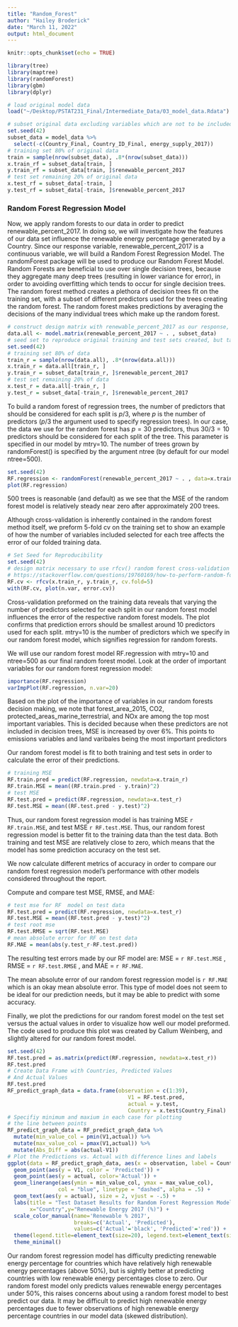 ```yaml
---
title: "Random_Forest"
author: "Hailey Broderick"
date: "March 11, 2022"
output: html_document
---
```



```r
knitr::opts_chunk$set(echo = TRUE)
```

```r
library(tree)
library(maptree)
library(randomForest)
library(gbm)
library(dplyr)
```

```r
# load original model data
load("~/Desktop/PSTAT231_Final/Intermediate_Data/03_model_data.Rdata")
```

```r
# subset original data excluding variables which are not to be included in or random forest 
set.seed(42)
subset_data = model_data %>%
  select(-c(Country_Final, Country_ID_Final, energy_supply_2017))
# training set 80% of original data
train = sample(nrow(subset_data), .8*(nrow(subset_data)))
x.train_rf = subset_data[train, ]
y.train_rf = subset_data[train, ]$renewable_percent_2017
# test set remaining 20% of original data
x.test_rf = subset_data[-train, ]
y.test_rf = subset_data[-train, ]$renewable_percent_2017
```


### Random Forest Regression Model


Now, we apply random forests to our data in order to predict renewable_percent_2017. In doing so, we will investigate how the features of our data set influence the renewable energy percentage generated by a Country. Since our response variable, renewable_percent_2017 is a continuous variable, we will build a Random Forest Regression Model. The randomForest package will be used to produce our Random Forest Model. Random Forests are beneficial to use over single decision trees, because they aggregate many deep trees (resulting in lower variance for error), in order to avoiding overfitting which tends to occur for single decision trees. The random forest method creates a plethora of decision trees fit on the training set, with a subset of different predictors used for the trees creating the random forest. The random forest makes predictions by averaging the decisions of the many individual trees which make up the random forest.

```r
# construct design matrix with renewable_percent_2017 as our response, using all other variables as predictors
data.all <- model.matrix(renewable_percent_2017 ~ . , subset_data)
# seed set to reproduce original training and test sets created, but taken from a matrix (necessary to use glmnet())
set.seed(42)
# training set 80% of data
train_r = sample(nrow(data.all), .8*(nrow(data.all)))
x.train_r = data.all[train_r, ]
y.train_r = subset_data[train_r, ]$renewable_percent_2017
# test set remaining 20% of data
x.test_r = data.all[-train_r, ]
y.test_r = subset_data[-train_r, ]$renewable_percent_2017
```



To build a random forest of regression trees, the number of predictors that should be considered for each split is $p/3$, where $p$ is the number of predictors ($p/3$ the argument used to specify regression trees). In our case, the data we use for the random forest has $p=30$ predictors, thus  $30/3 = 10$ predictors should be considered for each split of the tree. This parameter is specified in our model by mtry=10. The number of trees grown by randomForest() is specified by the argument ntree (by default for our model ntree=500). 
```r
set.seed(42)
RF.regression <- randomForest(renewable_percent_2017 ~ . , data=x.train_rf, mtry=10, importance=TRUE)
plot(RF.regression)
```
500 trees is reasonable (and default) as we see that the MSE of the random forest model is relatively steady near zero after approximately 200 trees. 


Although cross-validation is inherently contained in the random forest method itself, we preform 5-fold cv on the training set to show an example of how the number of variables included selected for each tree affects the error of our folded training data.
```r
# Set Seed for Reproducibility
set.seed(42)
# design matrix necessary to use rfcv() random forest cross-validation function
# https://stackoverflow.com/questions/19760169/how-to-perform-random-forest-cross-validation-in-r
RF.cv <- rfcv(x.train_r, y.train_r, cv.fold=5)
with(RF.cv, plot(n.var, error.cv))
```
Cross-validation preformed on the training data reveals that varying the number of predictors selected for each split in our random forest model influences the error of the respective random forest models. The plot confirms that prediction errors should be smallest around 10 predictors used for each split. mtry=10 is the number of predictors which we specify in our random forest model, which signifies regression for random forests.


We will use our random forest model RF.regression with mtry=10 and ntree=500 as our final random forest model.
Look at the order of important variables for our random forest regression model:
```r
importance(RF.regression)
varImpPlot(RF.regression, n.var=20)
```
Based on the plot of the importance of variables in our random forests decision making, we note that forest_area_2015, CO2, protected_areas_marine_terrestrial, and NOx are among the top most important variables. This is decided because when these predictors are not included in decision trees, MSE is increased by over 6%. This points to emissions variables and land varibales being the most important predictors

Our random forest model is fit to both training and test sets in order to calculate the error of their predictions.
```r
# training MSE
RF.train.pred = predict(RF.regression, newdata=x.train_r)
RF.train.MSE = mean((RF.train.pred - y.train)^2)
# test MSE
RF.test.pred = predict(RF.regression, newdata=x.test_r)
RF.test.MSE = mean((RF.test.pred - y.test)^2)
```
Thus, our random forest regression model is has training MSE `r RF.train.MSE`, and test MSE `r RF.test.MSE`. Thus, our random forest regression model is better fit to the training data than the test data. Both training and test MSE are relatively close to zero, which means that the model has some prediction accuracy on the test set.


We now calculate different metrics of accuracy in order to compare our random forest regression model's performance with other models considered throughout the report.

Compute and compare test MSE, RMSE, and MAE:
```r
# test mse for RF  model on test data
RF.test.pred = predict(RF.regression, newdata=x.test_r)
RF.test.MSE = mean((RF.test.pred - y.test)^2)
# test root mse 
RF.test.RMSE = sqrt(RF.test.MSE)
# mean absolute error for RF on test data
RF.MAE = mean(abs(y.test_r-RF.test.pred))
```
The resulting test errors made by our RF model are: MSE = `r RF.test.MSE` , RMSE = `r RF.test.RMSE` , and MAE = `r RF.MAE`.

The mean absolute error of our random forest regression model is `r RF.MAE` which is an okay mean absolute error. This type of model does not seem to be ideal for our prediction needs, but it may be able to predict with some accuracy.

Finally, we plot the predictions for our random forest model on the test set versus the actual values in order to visualize how well our model preformed. The code used to produce this plot was created by Callum Weinberg, and slightly altered for our random forest model.
```r
set.seed(42)
RF.test.pred = as.matrix(predict(RF.regression, newdata=x.test_r))
RF.test.pred
# Create Data Frame with Countries, Predicted Values
# And Actual Values
RF.test.pred
RF_predict_graph_data = data.frame(observation = c(1:39),
                                      V1 = RF.test.pred,
                                      actual = y.test,
                                      Country = x.test$Country_Final)
# Specifiy minimum and maxium in each case for plotting 
# the line between points
RF_predict_graph_data = RF_predict_graph_data %>%
  mutate(min_value_col = pmin(V1,actual)) %>%
  mutate(max_value_col = pmax(V1,actual)) %>%
  mutate(Abs_Diff = abs(actual-V1))
# Plot the Predictions vs. Actual with difference lines and labels
ggplot(data = RF_predict_graph_data, aes(x = observation, label = Country)) + 
  geom_point(aes(y = V1, color = 'Predicted')) +
  geom_point(aes(y = actual, color='Actual')) +
  geom_linerange(aes(ymin = min_value_col, ymax = max_value_col), 
                col = "blue", linetype = "dashed", alpha = .5) +
  geom_text(aes(y = actual), size = 2, vjust = -.5) +
  labs(title = "Test Dataset Results for Random Forest Regression Model",
       x="Country",y="Renewable Energy 2017 (%)") + 
  scale_color_manual(name='Renewable % 2017',
                     breaks=c('Actual', 'Predicted'),
                     values=c('Actual'='black', 'Predicted'='red')) +
  theme(legend.title=element_text(size=20), legend.text=element_text(size=14)) +
  theme_minimal()
```
Our random forest regression model has difficulty predicting renewable energy percentage for countries which have relatively high renewable energy percentages (above 50%), but is sightly better at predicting countries with low renewable energy percentages close to zero. Our random forest model only predicts values renewable energy percentages under 50%, this raises concerns about using a random forest model to best predict our data. It may be difficult to predict high renewable energy percentages due to fewer observations of high renewable energy percentage countries in our model data (skewed distribution).


